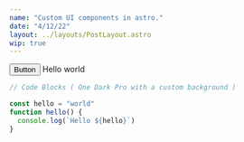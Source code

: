 ```yaml
---
name: "Custom UI components in astro."
date: "4/12/22"
layout: ../layouts/PostLayout.astro
wip: true
---
```


<Button>Button</Button>
<Quote>Hello world</Quote>

```js
// Code Blocks ( One Dark Pro with a custom background )

const hello = "world"
function hello() {
  console.log(`Hello ${hello}`)
}
```